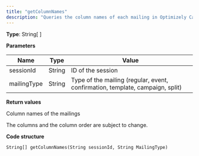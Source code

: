 ```yaml
---
title: "getColumnNames"
description: "Queries the column names of each mailing in Optimizely Campaign."
---
```


**Type**: String\[ \]

**Parameters**

| Name        | Type   | Value                                                                         |
| ----------- | ------ | ----------------------------------------------------------------------------- |
| sessionId   | String | ID of the session                                                             |
| mailingType | String | Type of the mailing (regular, event, confirmation, template, campaign, split) |

**Return values**

Column names of the mailings

The columns and the column order are subject to change.

**Code structure**

`String[] getColumnNames(String sessionId, String MailingType)
`